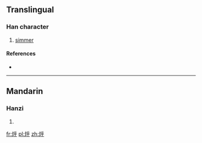 ==Translingual==

===Han character===
{{Han char|rn=86|rad=火|as=05|sn=9|four=|canj=火竹火木 (FHFD)}}

# [[simmer]]

====References====
* {{Han ref|kx=0669.101|hdz=32196.050|uh=70C0|ud=28864}}

----

==Mandarin==

===Hanzi===
{{cmn-hanzi|pin=[[hū]] ([[hu1]])|wg=hu<sup>1</sup>}}

# {{defn|Mandarin|sort=火05}}

[[fr:烀]]
[[pl:烀]]
[[zh:烀]]